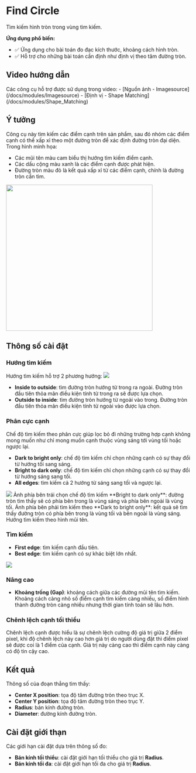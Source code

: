 # Find Circle

Tìm kiếm hình tròn trong vùng tìm kiếm.

**Ứng dụng phổ biến:**
- :white_check_mark: Ứng dụng cho bài toán đo đạc kích thước, khoảng cách hình tròn.
- :white_check_mark: Hỗ trợ cho những bài toán cần định như định vị theo tâm đường tròn.

## Video hướng dẫn
<VideoPlayer url='/videos/find_circle/find_circle.mp4' youtubeUrl='https://www.youtube.com/watch?v=gV4Y7qiOusA' />
Các công cụ hỗ trợ được sử dụng trong video:
-   [Nguồn ảnh - Imagesource](/docs/modules/Imagesource)
-   [Định vị - Shape Matching](/docs/modules/Shape_Matching)

## Ý tưởng
Công cụ này tìm kiếm các điểm cạnh trên sản phẩm, sau đó nhóm các điểm cạnh có thể xấp xỉ theo một đường tròn để xác định đường tròn đại diện. Trong hình minh họa:

-   Các mũi tên màu cam biểu thị hướng tìm kiếm điểm cạnh.
-   Các dấu cộng màu xanh là các điểm cạnh được phát hiện.
-   Đường tròn màu đỏ là kết quả xấp xỉ từ các điểm cạnh, chính là đường tròn cần tìm.

<Image src="/images/find_circle/1.PNG" height='400' />

## Thông số cài đặt
### Hướng tìm kiếm
Hướng tìm kiếm hỗ trợ 2 phương hướng:
<Image src="/images/find_circle/2.PNG" />
- **Inside to outside**: tìm đường tròn hướng từ trong ra ngoài. Đường tròn đầu tiên thỏa mãn điều kiện tính từ trong ra sẽ được lựa chọn.
- **Outside to inside**: tìm đường tròn hướng từ ngoài vào trong. Đường tròn đầu tiên thỏa mãn điều kiện tính từ ngoài vào được lựa chọn.

### Phân cực cạnh

Chế độ tìm kiếm theo phân cực giúp lọc bỏ đi những trường hợp cạnh không mong muốn như chỉ mong muốn cạnh thuộc vùng sáng tới vùng tối hoặc ngược lại.
- **Dark to bright only**: chế độ tìm kiếm chỉ chọn những cạnh có sự thay đổi từ hướng tối sang sáng.
- **Bright to dark only**: chế độ tìm kiếm chỉ chọn những cạnh có sự thay đổi từ hướng sáng sang tối.
- **All edges**: tìm kiếm cả 2 hướng từ sáng sang tối và ngược lại.

<Image src="/images/find_circle/3.PNG" />
Ảnh phía bên trái chọn chế độ tìm kiếm **Bright to dark only**: đường tròn tìm thấy sẽ có phía bên trong là vùng sáng và phía bên ngoài là vùng tối.
Ảnh phía bên phải tìm kiếm theo **Dark to bright only**: kết quả sẽ tìm thấy đường tròn có phía bên trong là vùng tối và bên ngoài là vùng sáng. 
Hướng tìm kiếm theo hình mũi tên.

### Tìm kiếm
- **First edge**: tìm kiếm cạnh đầu tiên.
- **Best edge**: tìm kiếm cạnh có sự khác biệt lớn nhất.
<Image src="/images/find_circle/4.PNG" />

### Nâng cao
- **Khoảng trống (Gap)**: khoảng cách giữa các đường mũi tên tìm kiếm. Khoảng cách càng nhỏ số điểm cạnh tìm kiếm càng nhiều, số điểm hình thành đường tròn càng nhiều nhưng thời gian tính toán sẽ lâu hơn. 

### Chênh lệch cạnh tối thiểu
Chênh lệch cạnh được hiểu là sự chênh lệch cường độ giá trị giữa 2 điểm pixel, khi độ chênh lệch này cao hơn giá trị do người dùng đặt thì điểm pixel sẽ được coi là 1 điểm của cạnh.
Giá trị này càng cao thì điểm cạnh này càng có độ tin cậy cao.

## Kết quả
Thông số của đoạn thẳng tìm thấy:
-   **Center X position**: tọa độ tâm đường tròn theo trục X.
-   **Center Y position**: tọa độ tâm đường tròn theo trục Y.
-   **Radius**: bán kính đường tròn.
-   **Diameter**: đường kính đường tròn.

## Cài đặt giới thạn
Các giới hạn cài đặt dựa trên thông số đo:
-   **Bán kính tối thiểu**: cài đặt giới hạn tối thiểu cho giá trị **Radius**.
-   **Bán kính tối đa**: cài đặt giới hạn tối đa cho giá trị **Radius**.